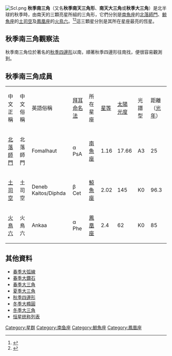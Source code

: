 [[File:Scl.png|thumb]]
'''秋季南三角'''（又名'''秋季南天三角形'''、'''南天大三角'''或'''秋季大三角'''）是北半球的秋季時，由南天的三顆亮星所組的三角形，它們分別是[[南魚座|南魚座]]的[[北落師門|北落師門]]、[[鯨魚座|鯨魚座]]的[[土司空|土司空]]及[[鳳凰座|鳳凰座]]的[[火鳥六|火鳥六]]。<ref>{{Cite web|url =http://etoe.mlc.edu.tw/media/material_files/2809/4500.htm|title =秋季星空|author =苗栗縣教學資源網|language =zh-hant|quote =將北落師門、土司空、火鳥六三顆星連成一個三角形，就形成秋季南方星空較為明顯的標誌--「秋季南天三角形」。|deadurl =yes|archiveurl =https://web.archive.org/web/20140826115144/http://etoe.mlc.edu.tw/media/material_files/2809/4500.htm|archivedate =2014-08-26}}</ref><ref>{{Cite web |url = http://tamweb.tam.gov.tw/v3/tw/item_img/4/sky201312.pdf |title = 臺北天文館2013年12月星空導覽 TAMSKY 201312 |author = 臺北市立天文科學教育館 |language = zh-hant |quote = 南魚北落師門、鯨魚土司空和鳳凰火鳥六組成的秋季南三角在西南方天空，勉強為這個寂寥的區域增添一點風情。 }}</ref>這三顆星分別是其所在星座最亮的恆星。

==秋季南三角觀察法==
秋季南三角位於著名的[[秋季四邊形|秋季四邊形]]以南，順著秋季四邊形往南找，便很容易觀測到。

== 秋季南三角成員 ==

{|class="wikitable" border="1"
|- 
| 中文正稱 ||中文俗稱||英語俗稱||[[拜耳命名法|拜耳命名法]] ||所在星座 ||[[星等|星等]] ||[[太陽光度|太陽光度]]||光譜型||距離（[[光年|光年]]）
|- 
| [[北落師門|北落師門]]||北落師門|| Fomalhaut ||α PsA ||[[南魚座|南魚座]]   ||1.16|| 17.66          ||A3   ||25
|-
| [[土司空|土司空]]||土司空|| Deneb Kaitos/Diphda ||β Cet ||[[鯨魚座|鯨魚座]]   ||2.02|| 145          ||K0   ||96.3
|-
| [[火鳥六|火鳥六]]||火鳥六|| Ankaa ||α Phe||[[鳳凰座|鳳凰座]]   ||2.4|| 62       ||K0   ||85
|}

== 其他資料 ==
* [[春季大弧線|春季大弧線]]
* [[春季大鑽石|春季大鑽石]]
* [[春季大三角|春季大三角]]
* [[夏季大三角|夏季大三角]]
* [[秋季四邊形|秋季四邊形]]
* [[冬季大橢圓|冬季大橢圓]]
* [[冬季大三角|冬季大三角]]
* [[恒星统称列表|恒星统称列表]]

{{Astro-stub}}

[[Category:星群|Category:星群]]
[[Category:南鱼座|Category:南鱼座]]
[[Category:鯨魚座|Category:鯨魚座]]
[[Category:鳳凰座|Category:鳳凰座]]